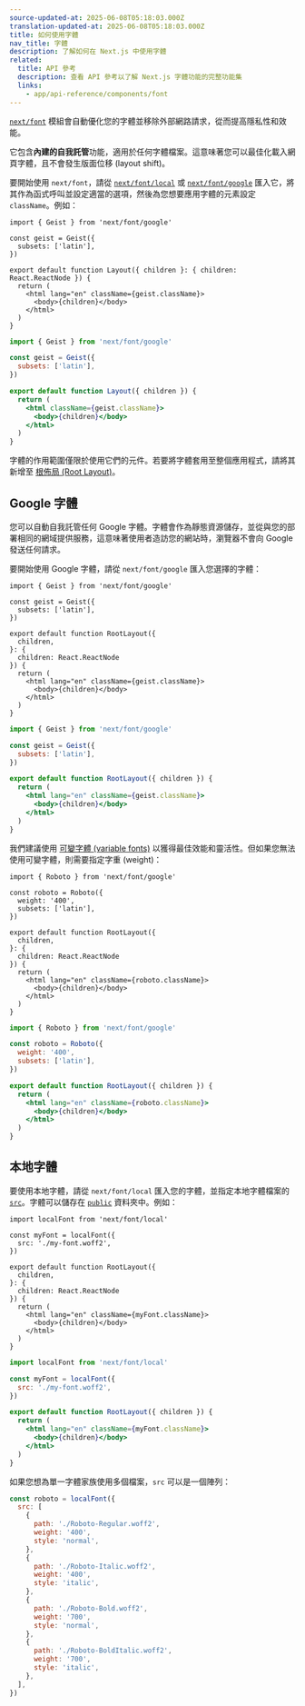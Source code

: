 ```yaml
---
source-updated-at: 2025-06-08T05:18:03.000Z
translation-updated-at: 2025-06-08T05:18:03.000Z
title: 如何使用字體
nav_title: 字體
description: 了解如何在 Next.js 中使用字體
related:
  title: API 參考
  description: 查看 API 參考以了解 Next.js 字體功能的完整功能集
  links:
    - app/api-reference/components/font
---
```


[`next/font`](/docs/app/api-reference/components/font) 模組會自動優化您的字體並移除外部網路請求，從而提高隱私性和效能。

它包含**內建的自我託管**功能，適用於任何字體檔案。這意味著您可以最佳化載入網頁字體，且不會發生版面位移 (layout shift)。

要開始使用 `next/font`，請從 [`next/font/local`](#local-fonts) 或 [`next/font/google`](#google-fonts) 匯入它，將其作為函式呼叫並設定適當的選項，然後為您想要應用字體的元素設定 `className`。例如：

```tsx filename="app/layout.tsx" highlight={1,3-5,9} switcher
import { Geist } from 'next/font/google'

const geist = Geist({
  subsets: ['latin'],
})

export default function Layout({ children }: { children: React.ReactNode }) {
  return (
    <html lang="en" className={geist.className}>
      <body>{children}</body>
    </html>
  )
}
```

```jsx filename="app/layout.js" highlight={1,3-5,9} switcher
import { Geist } from 'next/font/google'

const geist = Geist({
  subsets: ['latin'],
})

export default function Layout({ children }) {
  return (
    <html className={geist.className}>
      <body>{children}</body>
    </html>
  )
}
```

字體的作用範圍僅限於使用它們的元件。若要將字體套用至整個應用程式，請將其新增至 [根佈局 (Root Layout)](/docs/app/api-reference/file-conventions/layout#root-layout)。

## Google 字體

您可以自動自我託管任何 Google 字體。字體會作為靜態資源儲存，並從與您的部署相同的網域提供服務，這意味著使用者造訪您的網站時，瀏覽器不會向 Google 發送任何請求。

要開始使用 Google 字體，請從 `next/font/google` 匯入您選擇的字體：

```tsx filename="app/layout.tsx" switcher
import { Geist } from 'next/font/google'

const geist = Geist({
  subsets: ['latin'],
})

export default function RootLayout({
  children,
}: {
  children: React.ReactNode
}) {
  return (
    <html lang="en" className={geist.className}>
      <body>{children}</body>
    </html>
  )
}
```

```jsx filename="app/layout.js" switcher
import { Geist } from 'next/font/google'

const geist = Geist({
  subsets: ['latin'],
})

export default function RootLayout({ children }) {
  return (
    <html lang="en" className={geist.className}>
      <body>{children}</body>
    </html>
  )
}
```

我們建議使用 [可變字體 (variable fonts)](https://fonts.google.com/variablefonts) 以獲得最佳效能和靈活性。但如果您無法使用可變字體，則需要指定字重 (weight)：

```tsx filename="app/layout.tsx" highlight={4} switcher
import { Roboto } from 'next/font/google'

const roboto = Roboto({
  weight: '400',
  subsets: ['latin'],
})

export default function RootLayout({
  children,
}: {
  children: React.ReactNode
}) {
  return (
    <html lang="en" className={roboto.className}>
      <body>{children}</body>
    </html>
  )
}
```

```jsx filename="app/layout.js"  highlight={4} switcher
import { Roboto } from 'next/font/google'

const roboto = Roboto({
  weight: '400',
  subsets: ['latin'],
})

export default function RootLayout({ children }) {
  return (
    <html lang="en" className={roboto.className}>
      <body>{children}</body>
    </html>
  )
}
```

## 本地字體

要使用本地字體，請從 `next/font/local` 匯入您的字體，並指定本地字體檔案的 [`src`](/docs/app/api-reference/components/font#src)。字體可以儲存在 [`public`](/docs/app/api-reference/file-conventions/public-folder) 資料夾中。例如：

```tsx filename="app/layout.tsx" switcher
import localFont from 'next/font/local'

const myFont = localFont({
  src: './my-font.woff2',
})

export default function RootLayout({
  children,
}: {
  children: React.ReactNode
}) {
  return (
    <html lang="en" className={myFont.className}>
      <body>{children}</body>
    </html>
  )
}
```

```jsx filename="app/layout.js" switcher
import localFont from 'next/font/local'

const myFont = localFont({
  src: './my-font.woff2',
})

export default function RootLayout({ children }) {
  return (
    <html lang="en" className={myFont.className}>
      <body>{children}</body>
    </html>
  )
}
```

如果您想為單一字體家族使用多個檔案，`src` 可以是一個陣列：

```js
const roboto = localFont({
  src: [
    {
      path: './Roboto-Regular.woff2',
      weight: '400',
      style: 'normal',
    },
    {
      path: './Roboto-Italic.woff2',
      weight: '400',
      style: 'italic',
    },
    {
      path: './Roboto-Bold.woff2',
      weight: '700',
      style: 'normal',
    },
    {
      path: './Roboto-BoldItalic.woff2',
      weight: '700',
      style: 'italic',
    },
  ],
})
```